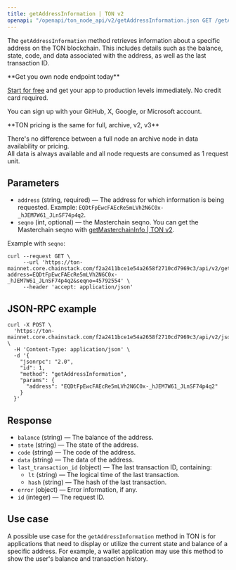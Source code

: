 ```yaml
---
title: getAddressInformation | TON v2
openapi: "/openapi/ton_node_api/v2/getAddressInformation.json GET /getAddressInformation"
---
```


The `getAddressInformation` method retrieves information about a specific address on the TON blockchain. This includes details such as the balance, state, code, and data associated with the address, as well as the last transaction ID.

<Check>
**Get you own node endpoint today**

[Start for free](https://console.chainstack.com/) and get your app to production levels immediately. No credit card required.

You can sign up with your GitHub, X, Google, or Microsoft account.
</Check>

<Note>
**TON pricing is the same for full, archive, v2, v3**

There's no difference between a full node an archive node in data availability or pricing.  
All data is always available and all node requests are consumed as 1 request unit.
</Note>

  

## Parameters

* `address` (string, required) — The address for which information is being requested. Example: `EQDtFpEwcFAEcRe5mLVh2N6C0x-_hJEM7W61_JLnSF74p4q2`.
* `seqno` (int, optional) — the Masterchain seqno. You can get the Masterchain seqno with [getMasterchainInfo | TON v2](/reference/ton-getmasterchaininfo-v2).

Example with `seqno`:

```shell Shell
curl --request GET \
     --url 'https://ton-mainnet.core.chainstack.com/f2a2411bce1e54a2658f2710cd7969c3/api/v2/getAddressInformation?address=EQDtFpEwcFAEcRe5mLVh2N6C0x-_hJEM7W61_JLnSF74p4q2&seqno=45792554' \
     --header 'accept: application/json'
```


## JSON-RPC example

```shell Shell
curl -X POST \
  'https://ton-mainnet.core.chainstack.com/f2a2411bce1e54a2658f2710cd7969c3/api/v2/jsonRPC' \
  -H 'Content-Type: application/json' \
  -d '{
    "jsonrpc": "2.0",
    "id": 1,
    "method": "getAddressInformation",
    "params": {
      "address": "EQDtFpEwcFAEcRe5mLVh2N6C0x-_hJEM7W61_JLnSF74p4q2"
    }
  }'
```


## Response

* `balance` (string) — The balance of the address.
* `state` (string) — The state of the address.
* `code` (string) — The code of the address.
* `data` (string) — The data of the address.
* `last_transaction_id` (object) — The last transaction ID, containing:
  + `lt` (string) — The logical time of the last transaction.
  + `hash` (string) — The hash of the last transaction.
* `error` (object) — Error information, if any.
* `id` (integer) — The request ID.

## Use case

A possible use case for the `getAddressInformation` method in TON is for applications that need to display or utilize the current state and balance of a specific address. For example, a wallet application may use this method to show the user's balance and transaction history.
